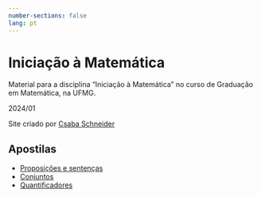```yaml
---
number-sections: false
lang: pt
---
```


# Iniciação à Matemática {.unnumbered}

Material para a disciplina "Iniciação à Matemática" no curso de Graduação em Matemática, na UFMG. 

2024/01


Site criado por [Csaba Schneider](https://schcs.github.io/WP/)

## Apostilas

- [Proposições e sentenças](prop.qmd)
- [Conjuntos](conjuntos.qmd)
- [Quantificadores](quant.qmd)
